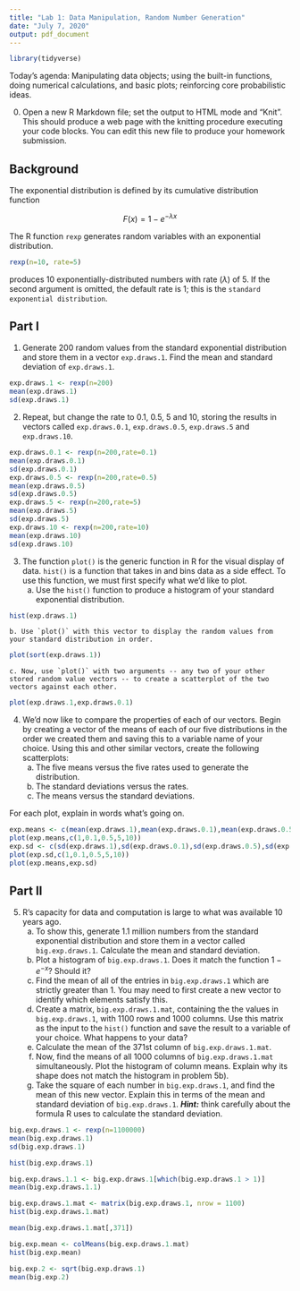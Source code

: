 ```yaml
---
title: "Lab 1: Data Manipulation, Random Number Generation"
date: "July 7, 2020"
output: pdf_document
---
```

```r
library(tidyverse)
```

Today's agenda: Manipulating data objects; using the built-in functions,
  doing numerical calculations, and basic plots; reinforcing core probabilistic ideas.

0. Open a new R Markdown file; set the output to HTML mode and "Knit". This should produce a web page with the knitting procedure executing your code blocks. You can edit this new file to produce your homework submission.

Background
----------

The exponential distribution is defined by its cumulative distribution function

$$F(x) = 1-e^{-\lambda x}$$

The R function `rexp` generates random variables with an exponential
distribution.

```r
rexp(n=10, rate=5)
```

produces 10 exponentially-distributed numbers with rate ($\lambda$) of 5.  If the second argument is omitted, the default rate is 1; this is the `standard exponential distribution`.

Part I
----------

1. Generate 200 random values from the standard exponential distribution and store them in a vector `exp.draws.1`.  Find the mean and standard deviation of `exp.draws.1`.

```r
exp.draws.1 <- rexp(n=200)
mean(exp.draws.1)
sd(exp.draws.1)
```

2. Repeat, but change the rate to 0.1, 0.5, 5 and 10, storing the results in vectors called  `exp.draws.0.1`,  `exp.draws.0.5`,  `exp.draws.5` and  `exp.draws.10`. 

```r
exp.draws.0.1 <- rexp(n=200,rate=0.1)
mean(exp.draws.0.1)
sd(exp.draws.0.1)
exp.draws.0.5 <- rexp(n=200,rate=0.5)
mean(exp.draws.0.5)
sd(exp.draws.0.5)
exp.draws.5 <- rexp(n=200,rate=5)
mean(exp.draws.5)
sd(exp.draws.5)
exp.draws.10 <- rexp(n=200,rate=10)
mean(exp.draws.10)
sd(exp.draws.10)
```

3. The function `plot()` is the generic function in R for the visual display of data. `hist()` is a function that takes in and bins data as a side effect. To use this function, we must first specify what we'd like to plot.
    a. Use the `hist()` function to produce a histogram of your standard exponential distribution. 

```r
hist(exp.draws.1)
```

    b. Use `plot()` with this vector to display the random values from your standard distribution in order.
    
```r
plot(sort(exp.draws.1))
```
    
    c. Now, use `plot()` with two arguments -- any two of your other stored random value vectors -- to create a scatterplot of the two vectors against each other.

```r
plot(exp.draws.1,exp.draws.0.1)
```

4. We'd now like to compare the properties of each of our vectors. Begin by creating a vector of the means of each of our five distributions in the order we created them and saving this to a variable name of your choice. Using this and other similar vectors, create the following scatterplots:
    a. The five means versus the five rates used to generate the distribution.
    b. The standard deviations versus the rates.
    c. The means versus the standard deviations.
    
For each plot, explain in words what's going on.

```r
exp.means <- c(mean(exp.draws.1),mean(exp.draws.0.1),mean(exp.draws.0.5),mean(exp.draws.5),mean(exp.draws.10))
plot(exp.means,c(1,0.1,0.5,5,10))
exp.sd <- c(sd(exp.draws.1),sd(exp.draws.0.1),sd(exp.draws.0.5),sd(exp.draws.5),sd(exp.draws.10))
plot(exp.sd,c(1,0.1,0.5,5,10))
plot(exp.means,exp.sd)
```

Part II
-------

5. R's capacity for data and computation is large to what was available 10 years ago. 
    a. To show this, generate 1.1 million numbers from the standard exponential distribution and store them in a vector called `big.exp.draws.1`. Calculate the mean and standard deviation.
    b. Plot a histogram of `big.exp.draws.1`.  Does it match the function $1-e^{-x}$?  Should it? 
    c. Find the mean of all of the entries in `big.exp.draws.1` which are strictly greater than 1. You may need to first create a new vector to identify which elements satisfy this.
    d. Create a matrix, `big.exp.draws.1.mat`, containing the the values in 
`big.exp.draws.1`, with 1100 rows and 1000 columns. Use this matrix as the input to the `hist()` function and save the result to a variable of your choice. What happens to your data?
    e. Calculate the mean of the 371st column of `big.exp.draws.1.mat`.
    f. Now, find the means of all 1000 columns of `big.exp.draws.1.mat` simultaneously. Plot the histogram of column means.  Explain why its shape does not match the histogram in problem 5b).
    g. Take the square of each number in `big.exp.draws.1`, and find the mean of this new vector.  Explain this in terms of the mean and standard deviation of `big.exp.draws.1`. ***Hint:*** think carefully about the formula R uses to calculate the standard deviation.

```r
big.exp.draws.1 <- rexp(n=1100000)
mean(big.exp.draws.1)
sd(big.exp.draws.1)
```

```r
hist(big.exp.draws.1)
```

```r
big.exp.draws.1.1 <- big.exp.draws.1[which(big.exp.draws.1 > 1)]
mean(big.exp.draws.1.1)
```

```r
big.exp.draws.1.mat <- matrix(big.exp.draws.1, nrow = 1100)
hist(big.exp.draws.1.mat)
```

```r
mean(big.exp.draws.1.mat[,371])
```

```r
big.exp.mean <- colMeans(big.exp.draws.1.mat)
hist(big.exp.mean)
```

```r
big.exp.2 <- sqrt(big.exp.draws.1)
mean(big.exp.2)
```